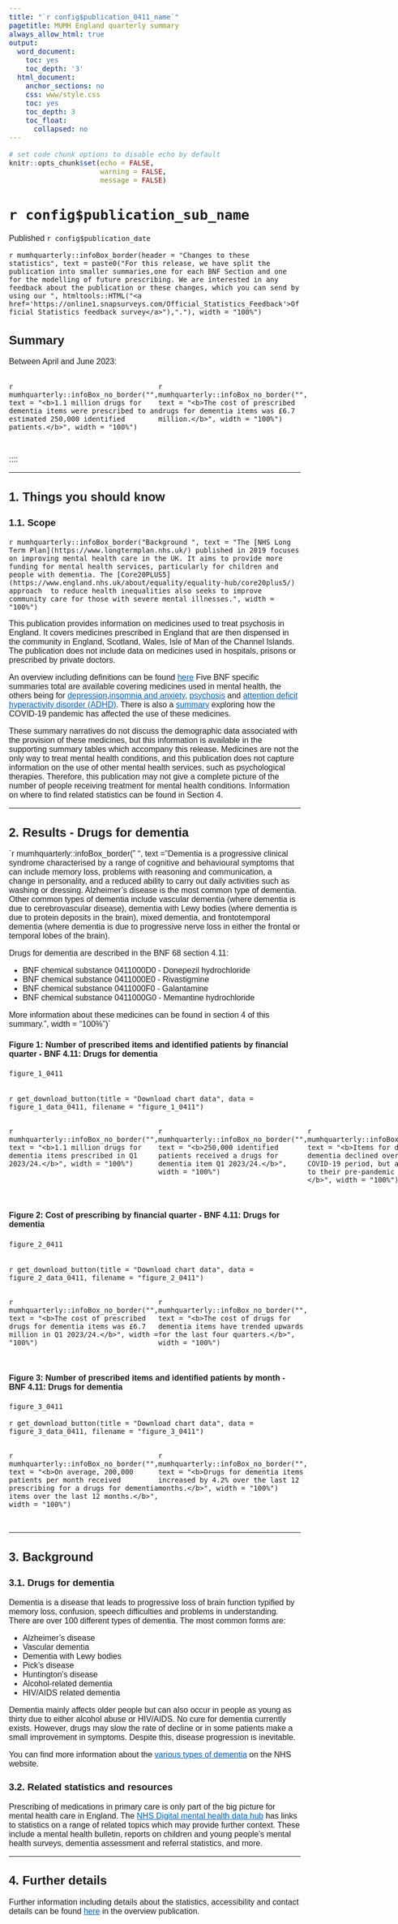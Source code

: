 ```yaml
---
title: "`r config$publication_0411_name`"
pagetitle: MUMH England quarterly summary
always_allow_html: true
output:
  word_document:
    toc: yes
    toc_depth: '3'
  html_document:
    anchor_sections: no
    css: www/style.css
    toc: yes
    toc_depth: 3
    toc_float:
      collapsed: no
---
```


<script>
  $(document).ready(function() {
    $('#header').prepend('<img src=`r knitr::image_uri("www/bsa_logo.svg")` alt=\"NHSBSA logo\" style=\"position:absolute; top: 0; right: 0; padding: 10px; width: 25%;\">');
  });
</script>

<style type="text/css">  body, td {
    font-size: 16px;
    font-family: sans-serif;
  }
  .list-group-item.active {
    background-color: #005EB8!important;
    border-color: #005EB8!important;
  }
    a {
        color: #005EB8!important;
    }
    .tocify {
        border-radius: 0px!important;
    }
</style>
  <html lang="en">

```r
# set code chunk options to disable echo by default
knitr::opts_chunk$set(echo = FALSE,
                      warning = FALSE,
                      message = FALSE)

```

<main>

# `r config$publication_sub_name` {.toc-ignore}

Published `r config$publication_date` 

`r mumhquarterly::infoBox_border(header = "Changes to these statistics", text = paste0("For this release, we have split the publication into smaller summaries,one for each BNF Section and one for the modelling of future prescribing. We are interested in any feedback about the publication or these changes, which you can send by using our ", htmltools::HTML("<a href='https://online1.snapsurveys.com/Official_Statistics_Feedback'>Official Statistics feedback survey</a>"),"."), width = "100%")`

## Summary

Between April and June 2023:

::::{.row style="display: flex; padding-bottom: 15px;"}
:::{.col-md-6}
`r mumhquarterly::infoBox_no_border("", text = "<b>1.1 million drugs for dementia items were prescribed to an estimated 250,000 identified patients.</b>", width = "100%")`
:::
:::{.col-md-6}
`r mumhquarterly::infoBox_no_border("", text = "<b>The cost of prescribed drugs for dementia items was £6.7 million.</b>", width = "100%")`
:::

:::
::::




---

## 1. Things you should know
### 1.1. Scope {.toc-ignore} 

`r mumhquarterly::infoBox_border("Background ", text = "The [NHS Long Term Plan](https://www.longtermplan.nhs.uk/) published in 2019 focuses on improving mental health care in the UK. It aims to provide more funding for mental health services, particularly for children and people with dementia. The [Core20PLUS5](https://www.england.nhs.uk/about/equality/equality-hub/core20plus5/) approach  to reduce health inequalities also seeks to improve community care for those with severe mental illnesses.", width = "100%")`

This publication provides information on medicines used to treat psychosis in England. It covers medicines prescribed in England that are then dispensed in the community in England, Scotland, Wales, Isle of Man of the Channel Islands. The publication does not include data on medicines used in hospitals, prisons or prescribed by private doctors. 

An overview including definitions can be found [here](`r config$html_top_link`) Five BNF specific summaries total are available covering medicines used in mental health, the others being for [depression](`r config$html_0403_link`),[insomnia and anxiety](`r config$html_0401_link`), [psychosis](`r config$html_0402_link`) and [attention deficit hyperactivity disorder (ADHD)](`r config$html_0404_link`). There is also a [summary](`r config$html_model_link`) exploring how the COVID-19 pandemic has affected the use of these medicines.

These summary narratives do not discuss the demographic data associated with the provision of these medicines, but this information is available in the supporting summary tables which accompany this release. Medicines are not the only way to treat mental health conditions, and this publication does not capture information on the use of other mental health services, such as psychological therapies. Therefore, this publication may not give a complete picture of the number of people receiving treatment for mental health conditions. Information on where to find related statistics can be found in Section 4.


---

## 2. Results - Drugs for dementia

`r mumhquarterly::infoBox_border(" ", text = "Dementia is a progressive clinical syndrome characterised by a range of cognitive and behavioural symptoms that can include memory loss, problems with reasoning and communication, a change in personality, and a reduced ability to carry out daily activities such as washing or dressing. Alzheimer’s disease is the most common type of dementia. Other common types of dementia include vascular dementia (where dementia is due to cerebrovascular disease), dementia with Lewy bodies (where dementia is due to protein deposits in the brain), mixed dementia, and frontotemporal dementia (where dementia is due to progressive nerve loss in either the frontal or temporal lobes of the brain).

Drugs for dementia are described in the BNF 68 section 4.11:

* BNF chemical substance 0411000D0 - Donepezil hydrochloride
* BNF chemical substance 0411000E0 - Rivastigmine
* BNF chemical substance 0411000F0 - Galantamine
* BNF chemical substance 0411000G0 - Memantine hydrochloride

More information about these medicines can be found in section 4 of this summary.", width = "100%")`

#### Figure 1: Number of prescribed items and identified patients by financial quarter - BNF 4.11: Drugs for dementia

```r

figure_1_0411
  
```
`r get_download_button(title = "Download chart data", data = figure_1_data_0411, filename = "figure_1_0411")`

::::{.row style="display: flex; padding-bottom: 15px;"}
:::{.col-md-4}
`r mumhquarterly::infoBox_no_border("", text = "<b>1.1 million drugs for dementia items prescribed in Q1 2023/24.</b>", width = "100%")`
:::
:::{.col-md-4}
`r mumhquarterly::infoBox_no_border("", text = "<b>250,000 identified patients received a drugs for dementia item Q1 2023/24.</b>", width = "100%")`
:::
:::{.col-md-4}
`r mumhquarterly::infoBox_no_border("", text = "<b>Items for drugs for dementia declined over the initial COVID-19 period, but are returning to their pre-pandemic upward trend.</b>", width = "100%")`
:::
::::


#### Figure 2: Cost of prescribing by financial quarter - BNF 4.11: Drugs for dementia

```r

figure_2_0411
  
```
`r get_download_button(title = "Download chart data", data = figure_2_data_0411, filename = "figure_2_0411")`

::::{.row style="display: flex; padding-bottom: 15px;"}
:::{.col-md-6}
`r mumhquarterly::infoBox_no_border("", text = "<b>The cost of prescribed drugs for dementia items was £6.7 million in Q1 2023/24.</b>", width = "100%")`
:::
:::{.col-md-6}
`r mumhquarterly::infoBox_no_border("", text = "<b>The cost of drugs for dementia items have trended upwards for the last four quarters.</b>", width = "100%")`
:::
::::

#### Figure 3: Number of prescribed items and identified patients by month - BNF 4.11: Drugs for dementia

```r

figure_3_0411
```
`r get_download_button(title = "Download chart data", data = figure_3_data_0411, filename = "figure_3_0411")`

::::{.row style="display: flex; padding-bottom: 15px;"}
:::{.col-md-6}
`r mumhquarterly::infoBox_no_border("", text = "<b>On average, 200,000 patients per month received prescribing for a drugs for dementia items over the last 12 months.</b>", width = "100%")`
:::
:::{.col-md-6}
`r mumhquarterly::infoBox_no_border("", text = "<b>Drugs for dementia items increased by 4.2% over the last 12 months.</b>", width = "100%")`
:::
::::


---

## 3. Background

### 3.1. Drugs for dementia {.toc-ignore}

Dementia is a disease that leads to progressive loss of brain function typified by memory loss, confusion, speech difficulties and problems in understanding. There are over 100 different types of dementia. The most common forms are:

* Alzheimer's disease
* Vascular dementia
* Dementia with Lewy bodies
* Pick's disease
* Huntington's disease
* Alcohol-related dementia
* HIV/AIDS related dementia

Dementia mainly affects older people but can also occur in people as young as thirty due to either alcohol abuse or HIV/AIDS. No cure for dementia currently exists. However, drugs may slow the rate of decline or in some patients make a small improvement in symptoms. Despite this, disease progression is inevitable.

You can find more information about the [various types of dementia](https://www.nhs.uk/conditions/dementia/) on the NHS website.

### 3.2. Related statistics and resources {.toc-ignore}

Prescribing of medications in primary care is only part of the big picture for mental health care in England. The [NHS Digital mental health data hub](https://digital.nhs.uk/data-and-information/data-tools-and-services/data-services/mental-health-data-hub) has links to statistics on a range of related topics which may provide further context. These include a mental health bulletin, reports on children and young people's mental health surveys, dementia assessment and referral statistics, and more.

---

## 4. Further details

Further information including details about the statistics, accessibility and contact details can be found [here](`r config$html_top_link`) in the overview publication. 